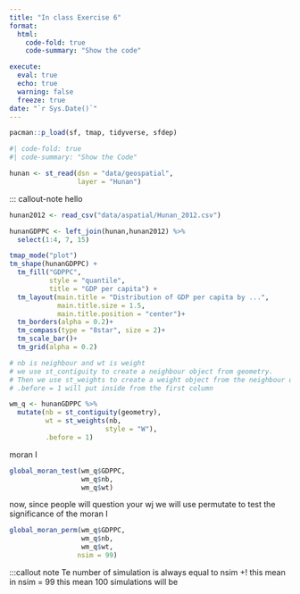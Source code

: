 ```yaml
---
title: "In class Exercise 6"
format:
  html:
    code-fold: true
    code-summary: "Show the code"

execute: 
  eval: true
  echo: true
  warning: false
  freeze: true
date: "`r Sys.Date()`"
---
```


```r
pacman::p_load(sf, tmap, tidyverse, sfdep)
```

```r
#| code-fold: true
#| code-summary: "Show the Code"

hunan <- st_read(dsn = "data/geospatial", 
                 layer = "Hunan")
```

::: callout-note hello

```r
hunan2012 <- read_csv("data/aspatial/Hunan_2012.csv")
```

```r
hunanGDPPC <- left_join(hunan,hunan2012) %>%
  select(1:4, 7, 15)
```

```r
tmap_mode("plot")
tm_shape(hunanGDPPC) +
  tm_fill("GDPPC", 
          style = "quantile", 
          title = "GDP per capita") +
  tm_layout(main.title = "Distribution of GDP per capita by ...",
            main.title.size = 1.5,
            main.title.position = "center")+
  tm_borders(alpha = 0.2)+
  tm_compass(type = "8star", size = 2)+
  tm_scale_bar()+
  tm_grid(alpha = 0.2)
```

```r
# nb is neighbour and wt is weight
# we use st_contiguity to create a neighbour object from geometry. 
# Then we use st_weights to create a weight object from the neighbour object.
# .before = 1 will put inside from the first column 

wm_q <- hunanGDPPC %>%
  mutate(nb = st_contiguity(geometry),
         wt = st_weights(nb, 
                        style = "W"),
         .before = 1)
```

moran I

```r
global_moran_test(wm_q$GDPPC,
                  wm_q$nb,
                  wm_q$wt)
```

now, since people will question your wj we will use permutate to test the significance of the moran I

```r

global_moran_perm(wm_q$GDPPC,
                  wm_q$nb,
                  wm_q$wt,
                 nsim = 99)
```

:::callout note Te number of simulation is always equal to nsim +! this mean in nsim = 99 this mean 100 simulations will be
